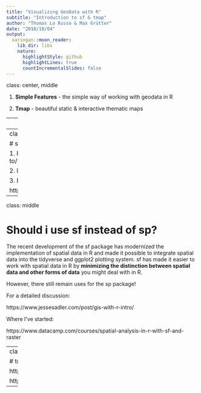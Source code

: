 ```yaml
---
title: "Visualizing GeoData with R"
subtitle: "Introduction to sf & tmap"
author: "Thomas Lo Russo & Max Grütter"
date: "2018/18/04"
output:
  xaringan::moon_reader:
    lib_dir: libs
    nature:
      highlightStyle: github
      highlightLines: true
      countIncrementalSlides: false
---
```

class: center, middle

1. **Simple Features** - the simple way of working with geodata in R

2. **Tmap** - beautiful static & interactive thematic maps

---
class: middle, inverse

# Simple Features

**Simple feature** access is a standard for **accessing and exchanging** spatial data (points, lines, polygons) as well as for operations defined on them that has been adopted widely over the past ten years, not only by spatial databases such as PostGIS, but also more recent standards such as GeoJSON.

https://en.wikipedia.org/wiki/Simple_Features

Implemented in R in the **sf-package**

https://www.r-consortium.org/blog/2017/01/03/simple-features-now-on-cran

http://r-spatial.github.io/sf/

---
class: middle

# sf-package

1. Reading Writing and Converting Simple Features to/from various Formats

2. Manipulating Simple Features and its Geometries

3. Plotting Simple Features

https://tlorusso.github.io/geodata_workshop/sf_package

---
class: middle

# Should i use sf instead of sp?

The recent development of the sf package has modernized the implementation of spatial data in R and made it possible to integrate spatial data into the tidyverse and ggplot2 plotting system. sf has made it easier to work with spatial data in R by **minimizing the distinction between spatial data and other forms of data** you might deal with in R. 

However, there still remain uses for the sp package!

For a detailed discussion:

https://www.jessesadler.com/post/gis-with-r-intro/

Where I've started:

https://www.datacamp.com/courses/spatial-analysis-in-r-with-sf-and-raster

---
class: middle, inverse


# tmap - thematic Maps in R

https://github.com/mtennekes/tmap

https://tlorusso.github.io/geodata_workshop/tmap_package

---




